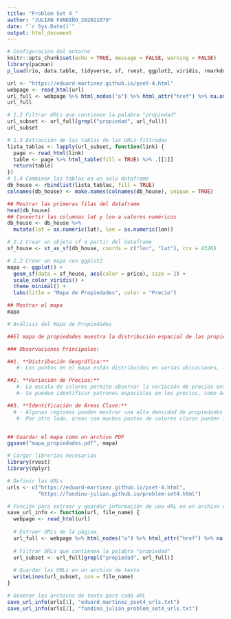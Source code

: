 ```yaml
---
title: "Problem Set 4 "
author: "JULIAN FANDIÑO_202021070"
date: "`r Sys.Date()`"
output: html_document
---
```


```r
# Configuración del entorno
knitr::opts_chunk$set(echo = TRUE, message = FALSE, warning = FALSE)
library(pacman)
p_load(rio, data.table, tidyverse, sf, rvest, ggplot2, viridis, rmarkdown, dplyr)

```


```r
url <- "https://eduard-martinez.github.io/pset-4.html"
webpage <- read_html(url)
url_full <- webpage %>% html_nodes("a") %>% html_attr("href") %>% na.omit() %>% unique()
url_full
```

```r
# 1.2 Filtrar URLs que contienen la palabra "propiedad"
url_subset <- url_full[grepl("propiedad", url_full)]
url_subset
```

```r
# 1.3 Extracción de las tablas de las URLs filtradas
lista_tablas <- lapply(url_subset, function(link) {
  page <- read_html(link)
  table <- page %>% html_table(fill = TRUE) %>% .[[1]]
  return(table)
})
# 1.4 Combinar las tablas en un solo dataframe
db_house <- rbindlist(lista_tablas, fill = TRUE)
colnames(db_house) <- make.names(colnames(db_house), unique = TRUE)

## Mostrar las primeras filas del dataframe
head(db_house)
## Convertir las columnas lat y lon a valores numéricos
db_house <- db_house %>%
  mutate(lat = as.numeric(lat), lon = as.numeric(lon))

# 2.1 Crear un objeto sf a partir del dataframe
sf_house <- st_as_sf(db_house, coords = c("lon", "lat"), crs = 4326)

# 2.2 Crear un mapa con ggplot2
mapa <- ggplot() +
  geom_sf(data = sf_house, aes(color = price), size = 2) +
  scale_color_viridis() +
  theme_minimal() +
  labs(title = "Mapa de Propiedades", color = "Precio")

## Mostrar el mapa
mapa

# Análisis del Mapa de Propiedades

##El mapa de propiedades muestra la distribución espacial de las propiedades extraídas de las diferentes URLs contenidas en la página web especificada. Cada punto en el mapa representa una propiedad, y el color de los puntos indica el precio de la propiedad, utilizando una escala de colores proporcionada por la función `scale_color_viridis`.

### Observaciones Principales:

##1. **Distribución Geográfica:**
   #- Los puntos en el mapa están distribuidos en varias ubicaciones, lo que indica que las propiedades cubren una amplia área geográfica. Esto puede ayudar a identificar concentraciones de propiedades en ciertas regiones.

##2. **Variación de Precios:**
   #- La escala de colores permite observar la variación de precios entre las propiedades. Los colores más claros indican precios más bajos, mientras que los colores más oscuros representan precios más altos.
   #- Se pueden identificar patrones espaciales en los precios, como áreas donde las propiedades tienden a ser más caras o más baratas.

##3. **Identificación de Áreas Clave:**
  # - Algunas regiones pueden mostrar una alta densidad de propiedades con precios elevados, lo que puede señalar áreas urbanas o barrios exclusivos.
   #- Por otro lado, áreas con muchos puntos de colores claros pueden indicar zonas más asequibles.


## Guardar el mapa como un archivo PDF
ggsave("mapa_propiedades.pdf", mapa)

# Cargar librerías necesarias
library(rvest)
library(dplyr)

# Definir las URLs
urls <- c("https://eduard-martinez.github.io/pset-4.html", 
          "https://fandino-julian.github.io/problem-set4.html")

# Función para extraer y guardar información de una URL en un archivo de texto
save_url_info <- function(url, file_name) {
  webpage <- read_html(url)
  
  # Extraer URLs de la página
  url_full <- webpage %>% html_nodes("a") %>% html_attr("href") %>% na.omit() %>% unique()
  
  # Filtrar URLs que contienen la palabra "propiedad"
  url_subset <- url_full[grepl("propiedad", url_full)]
  
  # Guardar las URLs en un archivo de texto
  writeLines(url_subset, con = file_name)
}

# Generar los archivos de texto para cada URL
save_url_info(urls[1], "eduard_martinez_pset4_urls.txt")
save_url_info(urls[2], "fandino_julian_problem_set4_urls.txt")

```
